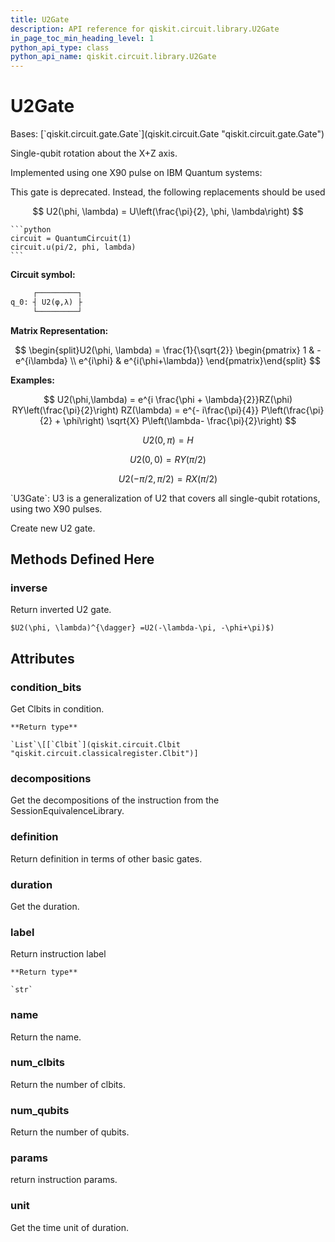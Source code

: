 ```yaml
---
title: U2Gate
description: API reference for qiskit.circuit.library.U2Gate
in_page_toc_min_heading_level: 1
python_api_type: class
python_api_name: qiskit.circuit.library.U2Gate
---
```


# U2Gate

<Class id="qiskit.circuit.library.U2Gate" github="https://github.com/qiskit/qiskit/tree/stable/0.22/qiskit/circuit/library/standard_gates/u2.py" signature="U2Gate(phi, lam, label=None)">
  Bases: [`qiskit.circuit.gate.Gate`](qiskit.circuit.Gate "qiskit.circuit.gate.Gate")

  Single-qubit rotation about the X+Z axis.

  Implemented using one X90 pulse on IBM Quantum systems:

  <Admonition title="Warning" type="caution">
    This gate is deprecated. Instead, the following replacements should be used

$$
U2(\phi, \lambda) = U\left(\frac{\pi}{2}, \phi, \lambda\right)
$$

    ```python
    circuit = QuantumCircuit(1)
    circuit.u(pi/2, phi, lambda)
    ```
  </Admonition>

  **Circuit symbol:**

  ```python
       ┌─────────┐
  q_0: ┤ U2(φ,λ) ├
       └─────────┘
  ```

  **Matrix Representation:**

$$
\begin{split}U2(\phi, \lambda) = \frac{1}{\sqrt{2}}
\begin{pmatrix}
1          & -e^{i\lambda} \\
e^{i\phi} & e^{i(\phi+\lambda)}
\end{pmatrix}\end{split}
$$

  **Examples:**

$$
U2(\phi,\lambda) = e^{i \frac{\phi + \lambda}{2}}RZ(\phi)
RY\left(\frac{\pi}{2}\right) RZ(\lambda)
= e^{- i\frac{\pi}{4}} P\left(\frac{\pi}{2} + \phi\right)
\sqrt{X} P\left(\lambda- \frac{\pi}{2}\right)
$$

$$
U2(0, \pi) = H
$$

$$
U2(0, 0) = RY(\pi/2)
$$

$$
U2(-\pi/2, \pi/2) = RX(\pi/2)
$$

  <Admonition title="See also" type="note">
    `U3Gate`: U3 is a generalization of U2 that covers all single-qubit rotations, using two X90 pulses.
  </Admonition>

  Create new U2 gate.

  ## Methods Defined Here

  ### inverse

  <Function id="qiskit.circuit.library.U2Gate.inverse" name="inverse" signature="U2Gate.inverse()">
    Return inverted U2 gate.

    $U2(\phi, \lambda)^{\dagger} =U2(-\lambda-\pi, -\phi+\pi)$)
  </Function>

  ## Attributes

  ### condition\_bits

  <Attribute id="qiskit.circuit.library.U2Gate.condition_bits" name="condition_bits">
    Get Clbits in condition.

    **Return type**

    `List`\[[`Clbit`](qiskit.circuit.Clbit "qiskit.circuit.classicalregister.Clbit")]
  </Attribute>

  ### decompositions

  <Attribute id="qiskit.circuit.library.U2Gate.decompositions" name="decompositions">
    Get the decompositions of the instruction from the SessionEquivalenceLibrary.
  </Attribute>

  ### definition

  <Attribute id="qiskit.circuit.library.U2Gate.definition" name="definition">
    Return definition in terms of other basic gates.
  </Attribute>

  ### duration

  <Attribute id="qiskit.circuit.library.U2Gate.duration" name="duration">
    Get the duration.
  </Attribute>

  ### label

  <Attribute id="qiskit.circuit.library.U2Gate.label" name="label">
    Return instruction label

    **Return type**

    `str`
  </Attribute>

  ### name

  <Attribute id="qiskit.circuit.library.U2Gate.name" name="name">
    Return the name.
  </Attribute>

  ### num\_clbits

  <Attribute id="qiskit.circuit.library.U2Gate.num_clbits" name="num_clbits">
    Return the number of clbits.
  </Attribute>

  ### num\_qubits

  <Attribute id="qiskit.circuit.library.U2Gate.num_qubits" name="num_qubits">
    Return the number of qubits.
  </Attribute>

  ### params

  <Attribute id="qiskit.circuit.library.U2Gate.params" name="params">
    return instruction params.
  </Attribute>

  ### unit

  <Attribute id="qiskit.circuit.library.U2Gate.unit" name="unit">
    Get the time unit of duration.
  </Attribute>
</Class>

